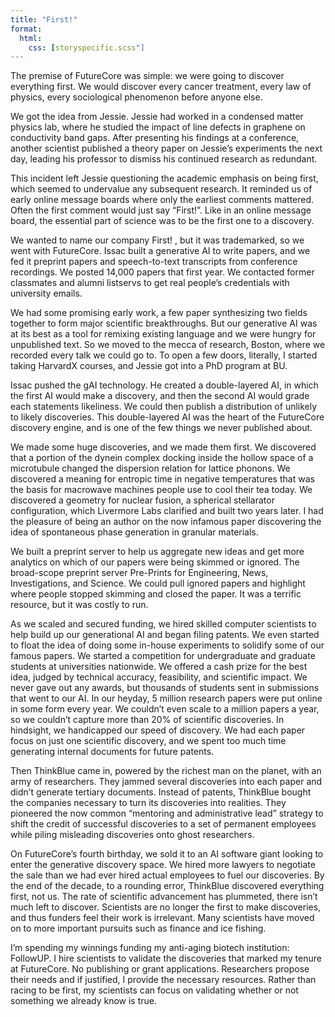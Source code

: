 ```yaml
---
title: "First!"
format:
  html:
    css: [storyspecific.scss"]
---
```

 
The premise of FutureCore was simple: we were going to discover everything first. We would discover every cancer treatment, every law of physics, every sociological phenomenon before anyone else. 

We got the idea from Jessie. Jessie had worked in a condensed matter physics lab, where he studied the impact of line defects in graphene on conductivity band gaps. After presenting his findings at a conference, another scientist published a theory paper on Jessie's experiments the next day, leading his professor to dismiss his continued research as redundant.

This incident left Jessie questioning the academic emphasis on being first, which seemed to undervalue any subsequent research. It reminded us of early online message boards where only the earliest comments mattered. Often the first comment would just say "First!". Like in an online message board, the essential part of science was to be the first one to a discovery.

We wanted to name our company First! , but it was trademarked, so we went with FutureCore. Issac built a generative AI to write papers, and we fed it preprint papers and speech-to-text transcripts from conference recordings. We posted 14,000 papers that first year. We contacted former classmates and alumni listservs to get real people's credentials with university emails. 

We had some promising early work, a few paper synthesizing two fields together to form major scientific breakthroughs. But our generative AI was at its best as a tool for remixing existing language and we were hungry for unpublished text. So we moved to the mecca of research, Boston, where we recorded every talk we could go to. To open a few doors, literally, I started taking HarvardX courses, and Jessie got into a PhD program at BU.

Issac pushed the gAI technology. He created a double-layered AI, in which the first AI would make a discovery, and then the second AI would grade each statements likeliness. We could then publish a distribution of unlikely to likely discoveries. This double-layered AI was the heart of the FutureCore discovery engine, and is one of the few things we never published about.

We made some huge discoveries, and we made them first. We discovered that a portion of the dynein complex docking inside the hollow space of a microtubule changed the dispersion relation for lattice phonons. We discovered a meaning for entropic time in negative temperatures that was the basis for macrowave machines people use to cool their tea today. We discovered a geometry for nuclear fusion, a spherical stellarator configuration, which Livermore Labs clarified and built two years later. I had the pleasure of being an author on the now infamous paper discovering the idea of spontaneous phase generation in granular materials.

We built a preprint server to help us aggregate new ideas and get more analytics on which of our papers were being skimmed or ignored. The broad-scope preprint server Pre-Prints for Engineering, News, Investigations, and Science. We could pull ignored papers and highlight where people stopped skimming and closed the paper. It was a terrific resource, but it was costly to run. 

As we scaled and secured funding, we hired skilled computer scientists to help build up our generational AI and began filing patents. We even started to float the idea of doing some in-house experiments to solidify some of our famous papers. We started a competition for undergraduate and graduate students at universities nationwide. We offered a cash prize for the best idea, judged by technical accuracy, feasibility, and scientific impact. We never gave out any awards, but thousands of students sent in submissions that went to our AI. 
In our heyday, 5 million research papers were put online in some form every year. We couldn't even scale to a million papers a year, so we couldn't capture more than 20% of scientific discoveries. In hindsight, we handicapped our speed of discovery. We had each paper focus on just one scientific discovery, and we spent too much time generating internal documents for future patents. 

Then ThinkBlue came in, powered by the richest man on the planet, with an army of researchers. They jammed several discoveries into each paper and didn't generate tertiary documents. Instead of patents, ThinkBlue bought the companies necessary to turn its discoveries into realities. They pioneered the now common "mentoring and administrative lead" strategy to shift the credit of successful discoveries to a set of permanent employees while piling misleading discoveries onto ghost researchers.

On FutureCore's fourth birthday, we sold it to an AI software giant looking to enter the generative discovery space. We hired more lawyers to negotiate the sale than we had ever hired actual employees to fuel our discoveries. By the end of the decade, to a rounding error, ThinkBlue discovered everything first, not us. The rate of scientific advancement has plummeted, there isn’t much left to discover. Scientists are no longer the first to make discoveries, and thus funders feel their work is irrelevant. Many scientists have moved on to more important pursuits such as finance and ice fishing.

I'm spending my winnings funding my anti-aging biotech institution: FollowUP. I hire scientists to validate the discoveries that marked my tenure at FutureCore. No publishing or grant applications. Researchers propose their needs and if justified, I provide the necessary resources. Rather than racing to be first, my scientists can focus on validating whether or not something we already know is true.

